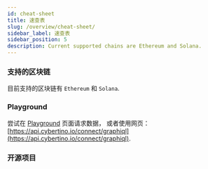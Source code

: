 ```yaml
---
id: cheat-sheet
title: 速查表
slug: /overview/cheat-sheet/
sidebar_label: 速查表
sidebar_position: 5
description: Current supported chains are Ethereum and Solana.
---
```


### 支持的区块链

目前支持的区块链有 `Ethereum` 和 `Solana`.

### Playground

尝试在 [Playground](/cyberconnect-api/playground/) 页面请求数据， 或者使用网页： [https://api.cybertino.io/connect/graphiql](https://api.cybertino.io/connect/graphiql).

### 开源项目


<ProjectCards />
